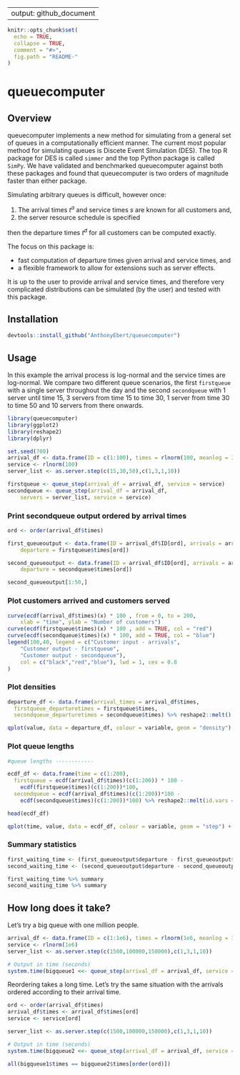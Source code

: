 
---
output: github_document
---

<!-- --- -->
<!-- output: html -->
<!-- bibliography: references.bib -->
<!-- --- -->

<!-- README.md is generated from README.Rmd. Please edit that file -->

```r
knitr::opts_chunk$set(
  echo = TRUE,
  collapse = TRUE,
  comment = "#>",
  fig.path = "README-"
)
```


$$ $$

# queuecomputer

## Overview

queuecomputer implements a new method for simulating from a general set of queues in a computationally efficient manner. The current most popular method for simulating queues is Discete Event Simulation (DES). The top R package for DES is called `simmer` and the top Python package is called `SimPy`. We have validated and benchmarked queuecomputer against both these packages and found that queuecomputer is two orders of magnitude faster than either package. 

Simulating arbitrary queues is difficult, however once:

1. The arrival times $t^a$ and service times $s$ are known for all customers and,
2. the server resource schedule is specified

then the departure times $t^d$ for all customers can be computed exactly. 

The focus on this package is:

* fast computation of departure times given arrival and service times, and
* a flexible framework to allow for extensions such as server effects.

It is up to the user to provide arrival and service times, and therefore very complicated distributions can be simulated (by the user) and tested with this package. 

## Installation

```r
devtools::install_github("AnthonyEbert/queuecomputer")
```

## Usage

In this example the arrival process is log-normal and the service times are log-normal. We compare two different queue scenarios, the first `firstqueue` with a single server throughout the day and the second `secondqueue` with 1 server until time 15, 3 servers from time 15 to time 30, 1 server from time 30 to time 50 and 10 servers from there onwards. 

```r
library(queuecomputer)
library(ggplot2)
library(reshape2)
library(dplyr)

set.seed(700)
arrival_df <- data.frame(ID = c(1:100), times = rlnorm(100, meanlog = 3))
service <- rlnorm(100)
server_list <- as.server.step(c(15,30,50),c(1,3,1,10))

firstqueue <- queue_step(arrival_df = arrival_df, service = service)
secondqueue <- queue_step(arrival_df = arrival_df,
    servers = server_list, service = service)
```

### Print secondqueue output ordered by arrival times

```r
ord <- order(arrival_df$times)

first_queueoutput <- data.frame(ID = arrival_df$ID[ord], arrivals = arrival_df$times[ord], service = service[ord],
    departure = firstqueue$times[ord])

second_queueoutput <- data.frame(ID = arrival_df$ID[ord], arrivals = arrival_df$times[ord], service = service[ord],
    departure = secondqueue$times[ord])

second_queueoutput[1:50,]
```

### Plot customers arrived and customers served

```r

curve(ecdf(arrival_df$times)(x) * 100 , from = 0, to = 200,
    xlab = "time", ylab = "Number of customers")
curve(ecdf(firstqueue$times)(x) * 100 , add = TRUE, col = "red")
curve(ecdf(secondqueue$times)(x) * 100, add = TRUE, col = "blue")
legend(100,40, legend = c("Customer input - arrivals",
    "Customer output - firstqueue",
    "Customer output - secondqueue"),
    col = c("black","red","blue"), lwd = 1, cex = 0.8
)

```

### Plot densities

```r
departure_df <- data.frame(arrival_times = arrival_df$times, 
  firstqueue_departuretimes = firstqueue$times, 
  secondqueue_departuretimes = secondqueue$times) %>% reshape2::melt()

qplot(value, data = departure_df, colour = variable, geom = "density") + xlab("time")
```

### Plot queue lengths

```r
#queue lengths ------------

ecdf_df <- data.frame(time = c(1:200), 
  firstqueue = ecdf(arrival_df$times)(c(1:200)) * 100 - 
    ecdf(firstqueue$times)(c(1:200))*100, 
  secondqueue = ecdf(arrival_df$times)(c(1:200))*100 - 
    ecdf(secondqueue$times)(c(1:200))*100) %>% reshape2::melt(id.vars = "time")

head(ecdf_df)

qplot(time, value, data = ecdf_df, colour = variable, geom = "step") + xlab("time") + ylab("queue length")
```

### Summary statistics

```r
first_waiting_time <- (first_queueoutput$departure - first_queueoutput$service - first_queueoutput$arrival)
second_waiting_time <- (second_queueoutput$departure - second_queueoutput$service - second_queueoutput$arrival)

first_waiting_time %>% summary
second_waiting_time %>% summary
```

## How long does it take?

Let's try a big queue with one million people. 

```r
arrival_df <- data.frame(ID = c(1:1e6), times = rlnorm(1e6, meanlog = 3))
service <- rlnorm(1e6)
server_list <- as.server.step(c(1500,100000,150000),c(1,3,1,10))

# Output in time (seconds)
system.time(bigqueue1 <<- queue_step(arrival_df = arrival_df, service = service, servers = server_list))

```

Reordering takes a long time. Let's try the same situation with the arrivals ordered according to their arrival time. 

```r
ord <- order(arrival_df$times)
arrival_df$times <- arrival_df$times[ord]
service <- service[ord]

server_list <- as.server.step(c(1500,100000,150000),c(1,3,1,10))

# Output in time (seconds)
system.time(bigqueue2 <<- queue_step(arrival_df = arrival_df, service = service, servers = server_list))

all(bigqueue1$times == bigqueue2$times[order(ord)])

```

